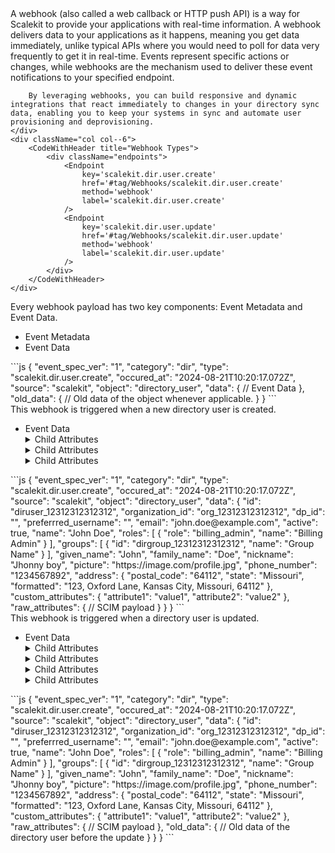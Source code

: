 
<IntersectingHeader id="tag/Webhooks" title="Webhooks"/>
<div className="row section">
    <div className="col col--6">
        A webhook (also called a web callback or HTTP push API) is a way for Scalekit to provide your applications with real-time information. A webhook delivers data to your applications as it happens, meaning you get data immediately, unlike typical APIs where you would need to poll for data very frequently to get it in real-time. Events represent specific actions or changes, while webhooks are the mechanism used to deliver these event notifications to your specified endpoint.

        By leveraging webhooks, you can build responsive and dynamic integrations that react immediately to changes in your directory sync data, enabling you to keep your systems in sync and automate user provisioning and deprovisioning.
    </div>
    <div className="col col--6">
        <CodeWithHeader title="Webhook Types">
            <div className="endpoints">
                <Endpoint
                    key='scalekit.dir.user.create'
                    href='#tag/Webhooks/scalekit.dir.user.create'
                    method='webhook'
                    label='scalekit.dir.user.create'
                />
                <Endpoint
                    key='scalekit.dir.user.update'
                    href='#tag/Webhooks/scalekit.dir.user.update'
                    method='webhook'
                    label='scalekit.dir.user.update'
                />
            </div>
        </CodeWithHeader>
    </div>
</div>
<IntersectingHeader id="tag/Webhooks/object" title="Webhook Structure" subheading="true" classList="ApiCategoryList"/>
<div className="row section">
    <div className="col col--6">
       Every webhook payload has two key components: Event Metadata and Event Data.
       <ul className="ApiReference-Parameters">
            <li className="ApiReference-Parameter header">Event Metadata</li>
            <Parameter attrKey="event_spec_ver" type="string" description="Version of the event specification (currently '1')." />
            <Parameter attrKey="category" type="string" description="Indicates the event category (Example: 'dir' for directory-related events)." />
            <Parameter attrKey="type" type="string" description="Specifies the exact event type (Example: 'scalekit.dir.user.create' for user creation)." />
            <Parameter attrKey="occured_at" type="string" description="Timestamp of when the event occurred." />
            <Parameter attrKey="source" type="string" description="The origin of the event (always 'scalekit' in this case)." />
            <Parameter attrKey="object" type="string" description="The type of object affected (Example: 'directory_user')." />
            <li className="ApiReference-Parameter header">Event Data</li>
            <Parameter attrKey="data" type="object" description="Contains latest object data after the event." />
            <Parameter attrKey="old_data" type="object" description="Contains object data before the event." />
        </ul>
    </div>
    <div className="col col--6">
        <CodeWithHeader title="Sample Webhook">
        ```js
        {
          "event_spec_ver": "1",
          "category": "dir",
          "type": "scalekit.dir.user.create",
          "occured_at": "2024-08-21T10:20:17.072Z",
          "source": "scalekit",
          "object": "directory_user",
          "data": {
            // Event Data
          },
          "old_data": {
            // Old data of the object whenever applicable.
          }
        }
        ```
        </CodeWithHeader>
    </div>
</div>

<IntersectingHeader id="tag/Webhooks/scalekit.dir.user.create" title="scalekit.dir.user.create" subheading="true" classList='ApiCategoryList webhook method'/>
<div className="row section">
    <div className="col col--6">
       This webhook is triggered when a new directory user is created.
       <ul className="ApiReference-Parameters">
            <li className="ApiReference-Parameter header">Event Data</li>
            <Parameter attrKey="id" type="string" description="Unique ID of the Directory User." />
            <Parameter attrKey="organization_id" type="string" description="Unique ID of the Organization to which this directory user belongs." />
            <Parameter attrKey="dp_id" type="string" description="Unique ID of the User in the Directory Provider (IdP) system." />
            <Parameter attrKey="preferrred_username" type="string" description="Preferred username of the directory user." />
            <Parameter attrKey="email" type="string" description="Email of the directory user." />
            <Parameter attrKey="active" type="boolean" description="Indicates if the directory user is active." />
            <Parameter attrKey="name" type="string" description="Fully formatted name of the directory user." />
            <Parameter attrKey="roles" type="array" description="Array of roles assigned to the directory user.">
                <details>
                    <summary>Child Attributes</summary>
                    <Parameter attrKey="role" type="string" description="Role of the directory user." />
                    <Parameter attrKey="name" type="string" description="Name of the directory user." />
                </details>
            </Parameter>
            <Parameter attrKey="groups" type="array" description="Array of groups to which the directory user belongs.">
                <details>
                    <summary>Child Attributes</summary>
                    <Parameter attrKey="id" type="string" description="ID of the directory group." />
                    <Parameter attrKey="name" type="string" description="Name of the directory group." />
                </details>
            </Parameter>
            <Parameter attrKey="given_name" type="string" description="Given name of the directory user." />
            <Parameter attrKey="family_name" type="string" description="Family name of the directory user." />
            <Parameter attrKey="nickname" type="string" description="Nickname of the directory user." />
            <Parameter attrKey="picture" type="string" description="URL of the directory user's profile picture." />
            <Parameter attrKey="phone_number" type="string" description="Phone number of the directory user." />
            <Parameter attrKey="address" type="object" description="Address of the directory user.">
                <details>
                    <summary>Child Attributes</summary>
                    <Parameter attrKey="postal_code" type="string" description="Postal code of the directory user address." />
                    <Parameter attrKey="state" type="string" description="State of the directory user address." />
                    <Parameter attrKey="formatted" type="string" description="Formatted address of the directory user." />
                </details>
            </Parameter>
            <Parameter attrKey="custom_attributes" type="object" description="Custom attributes of the directory user." />
            <Parameter attrKey="raw_attributes" type="object" description="Raw attributes of the directory user as received from the Directory Provider (IdP)." />
        </ul>
    </div>
    <div className="col col--6">
        <CodeWithHeader title="scalekit.dir.user.create">
        ```js
        {
          "event_spec_ver": "1",
          "category": "dir",
          "type": "scalekit.dir.user.create",
          "occured_at": "2024-08-21T10:20:17.072Z",
          "source": "scalekit",
          "object": "directory_user",
          "data": {
            "id": "diruser_12312312312312",
            "organization_id": "org_12312312312312",
            "dp_id": "<scim_external_id>",
            "preferrred_username": "<idp_user_name>",
            "email": "john.doe@example.com",
            "active": true,
            "name": "John Doe",
            "roles": [
              {
                "role": "billing_admin",
                "name": "Billing Admin"
              }
            ],
            "groups": [
              {
                "id": "dirgroup_12312312312312",
                "name": "Group Name"
              }
            ],
            "given_name": "John",
            "family_name": "Doe",
            "nickname": "Jhonny boy",
            "picture": "https://image.com/profile.jpg",
            "phone_number": "1234567892",
            "address": {
              "postal_code": "64112",
              "state": "Missouri",
              "formatted": "123, Oxford Lane, Kansas City, Missouri, 64112"
            },
            "custom_attributes": {
              "attribute1": "value1",
              "attribute2": "value2"
            },
            "raw_attributes": {
              // SCIM payload
            }
          }
        }
        ```
        </CodeWithHeader>
    </div>
</div>

<IntersectingHeader id="tag/Webhooks/scalekit.dir.user.update" title="scalekit.dir.user.update" subheading="true" classList='ApiCategoryList webhook method'/>
<div className="row section">
    <div className="col col--6">
       This webhook is triggered when a directory user is updated.
       <ul className="ApiReference-Parameters">
            <li className="ApiReference-Parameter header">Event Data</li>
            <Parameter attrKey="id" type="string" description="Unique ID of the Directory User." />
            <Parameter attrKey="organization_id" type="string" description="Unique ID of the Organization to which this directory user belongs." />
            <Parameter attrKey="dp_id" type="string" description="Unique ID of the User in the Directory Provider (IdP) system." />
            <Parameter attrKey="preferrred_username" type="string" description="Preferred username of the directory user." />
            <Parameter attrKey="email" type="string" description="Email of the directory user." />
            <Parameter attrKey="active" type="boolean" description="Indicates if the directory user is active." />
            <Parameter attrKey="name" type="string" description="Fully formatted name of the directory user." />
            <Parameter attrKey="roles" type="array" description="Array of roles assigned to the directory user.">
                <details>
                    <summary>Child Attributes</summary>
                    <Parameter attrKey="role" type="string" description="Role of the directory user." />
                    <Parameter attrKey="name" type="string" description="Name of the directory user." />
                </details>
            </Parameter>
            <Parameter attrKey="groups" type="array" description="Array of groups to which the directory user belongs.">
                <details>
                    <summary>Child Attributes</summary>
                    <Parameter attrKey="id" type="string" description="ID of the directory group." />
                    <Parameter attrKey="name" type="string" description="Name of the directory group." />
                </details>
            </Parameter>
            <Parameter attrKey="given_name" type="string" description="Given name of the directory user." />
            <Parameter attrKey="family_name" type="string" description="Family name of the directory user." />
            <Parameter attrKey="nickname" type="string" description="Nickname of the directory user." />
            <Parameter attrKey="picture" type="string" description="URL of the directory user's profile picture." />
            <Parameter attrKey="phone_number" type="string" description="Phone number of the directory user." />
            <Parameter attrKey="address" type="object" description="Address of the directory user.">
                <details>
                    <summary>Child Attributes</summary>
                    <Parameter attrKey="postal_code" type="string" description="Postal code of the directory user address." />
                    <Parameter attrKey="state" type="string" description="State of the directory user address." />
                    <Parameter attrKey="formatted" type="string" description="Formatted address of the directory user." />
                </details>
            </Parameter>
            <Parameter attrKey="custom_attributes" type="object" description="Custom attributes of the directory user." />
            <Parameter attrKey="raw_attributes" type="object" description="Raw attributes of the directory user as received from the Directory Provider (IdP)." />
            <Parameter attrKey="old_data" type="object" description="Old data of the directory user before the update.">
                <details>
                    <summary>Child Attributes</summary>
                    <Parameter attrKey="role" type="string" description="Role of the directory user." />
                    <Parameter attrKey="name" type="string" description="Name of the directory user." />
                </details>
            </Parameter>
        </ul>
    </div>
    <div className="col col--6">
        <CodeWithHeader title="scalekit.dir.user.create">
        ```js
        {
          "event_spec_ver": "1",
          "category": "dir",
          "type": "scalekit.dir.user.create",
          "occured_at": "2024-08-21T10:20:17.072Z",
          "source": "scalekit",
          "object": "directory_user",
          "data": {
            "id": "diruser_12312312312312",
            "organization_id": "org_12312312312312",
            "dp_id": "<scim_external_id>",
            "preferrred_username": "<idp_user_name>",
            "email": "john.doe@example.com",
            "active": true,
            "name": "John Doe",
            "roles": [
              {
                "role": "billing_admin",
                "name": "Billing Admin"
              }
            ],
            "groups": [
              {
                "id": "dirgroup_12312312312312",
                "name": "Group Name"
              }
            ],
            "given_name": "John",
            "family_name": "Doe",
            "nickname": "Jhonny boy",
            "picture": "https://image.com/profile.jpg",
            "phone_number": "1234567892",
            "address": {
              "postal_code": "64112",
              "state": "Missouri",
              "formatted": "123, Oxford Lane, Kansas City, Missouri, 64112"
            },
            "custom_attributes": {
              "attribute1": "value1",
              "attribute2": "value2"
            },
            "raw_attributes": {
              // SCIM payload
            },
            "old_data": {
              // Old data of the directory user before the update
            }
          }
        }
        ```
        </CodeWithHeader>
    </div>
</div>
